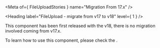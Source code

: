 
<Meta of={ FileUploadStories } name="Migration From 17.x" />

<Heading label="FileUpload - migrate from v17 to v18" level={ 1 } />

This component has been first released with the v18, there is no migration involved coming from v17.x.

To learn how to use this component, please check the <StorybookLink kind="ODS Components/Form elements/File Upload" label="documentation" story="Documentation" />.
